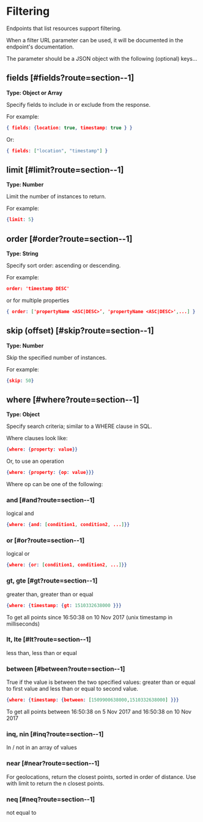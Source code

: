 # Filtering

Endpoints that list resources support filtering.

When a filter URL parameter can be used, it will be documented in the endpoint's documentation.

The parameter should be a JSON object with the following (optional) keys...

## fields [#fields?route=section--1]

**Type: Object or Array**

Specify fields to include in or exclude from the response.

For example:

```json
{ fields: {location: true, timestamp: true } }
```

Or:

```json
{ fields: ["location", "timestamp"] }
```

## limit [#limit?route=section--1]

**Type: Number**

Limit the number of instances to return.

For example:

```json
{limit: 5}
```

## order [#order?route=section--1]

**Type: String**

Specify sort order: ascending or descending.

For example:

```json
order: 'timestamp DESC'
```

or for multiple properties

```json
{ order: ['propertyName <ASC|DESC>’, 'propertyName <ASC|DESC>',...] }
```

## skip (offset) [#skip?route=section--1]

**Type: Number**

Skip the specified number of instances.

For example:

```json
{skip: 50}
```

## where [#where?route=section--1]

**Type: Object**

Specify search criteria; similar to a WHERE clause in SQL.

Where clauses look like:

```json
{where: {property: value}}
```

Or, to use an operation

```json
{where: {property: {op: value}}}
```

Where op can be one of the following:

### and [#and?route=section--1]

logical and

```json
{where: {and: [condition1, condition2, ...]}}
```

### or [#or?route=section--1]

logical or

```json
{where: {or: [condition1, condition2, ...]}}
```

### gt, gte  [#gt?route=section--1]

greater than, greater than or equal

```json
{where: {timestamp: {gt: 1510332638000 }}}
```

To get all points since 16:50:38 on 10 Nov 2017 (unix timestamp in milliseconds)

### lt, lte  [#lt?route=section--1]

less than, less than or equal

### between [#between?route=section--1]

True if the value is between the two specified values: greater
than or equal to first value and less than or equal to second
value.

```json
{where: {timestamp: {between: [1509900638000,1510332638000] }}}
```

To get all points between 16:50:38 on 5 Nov 2017 and 16:50:38
on 10 Nov 2017

### inq, nin  [#inq?route=section--1]

In / not in an array of values

### near  [#near?route=section--1]

For geolocations, return the closest points, sorted in order of
distance. Use with limit to return the n closest points.

### neq  [#neq?route=section--1]

not equal to

